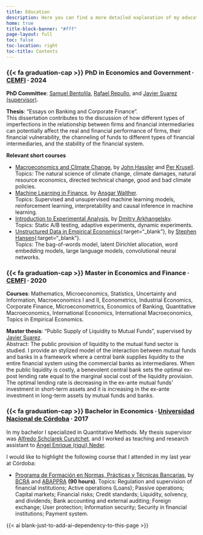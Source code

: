 ```yaml
---
title: Education
description: Here you can find a more detailed explanation of my educational background
home: true 
title-block-banner: "#fff"
page-layout: full
toc: false 
toc-location: right
toc-title: Contents
---
```


### {{< fa graduation-cap >}} PhD in Economics and Government &#8729; [CEMFI](https://www.cemfi.es/)  &#8729;  2024  

**PhD Committee**: [Samuel Bentolila](https://sites.google.com/view/samuel-bentolila-home), [Rafael Repullo](https://www.cemfi.es/~repullo/), and [Javier Suarez (supervisor)](https://www.cemfi.es/~suarez/).

**Thesis**: "Essays on Banking and Corporate Finance".  
This dissertation contributes to the discussion of how different types of imperfections in the relationship between firms and financial intermediaries can potentially affect the real and financial performance of firms, their financial vulnerability, the channeling of funds to different types of financial intermediaries, and the stability of the financial system.


**Relevant short courses**

- [Macroeconomics and Climate Change](https://www.cemfi.es/programs/css/course.asp?cu=14), by [John Hassler](http://hassler-j.iies.su.se/) and [Per Krusell](http://perseus.iies.su.se/~pkrus/).  
Topics: The natural science of climate change, climate damages, natural resource economics, directed technical change, good and bad climate policies.
- [Machine Learning in Finance](https://www.cemfi.es/programs/css/course_previous_years.asp?c=19&y=2023), by [Ansgar Walther](https://ansgarwalther.weebly.com/).  
Topics: Supervised and unsupervised machine learning models, reinforcement learning, interpretability and causal inference in machine learning.
- [Introduction to Experimental Analysis](https://www.martin-farias.com/education/intro-experimental-analysis-arkhangelsky/arkhangelsky-experiments-syllabus.pdf), by [Dmitry Arkhangelsky](https://sites.google.com/view/dmitry-arkhangelsky/home).  
Topics: Static A/B testing, adaptive experiments, dynamic experiments.
- [Unstructured Data in Empirical Economics](https://www.cemfi.es/programs/css/course_previous_years.asp?c=14&y=2021){:target="_blank"}, by [Stephen Hansen](https://sekhansen.github.io/){:target="_blank"}.  
Topics: The bag-of-words model, latent Dirichlet allocation, word embedding models, large language models, convolutional neural networks.



### {{< fa graduation-cap >}} Master in Economics and Finance  &#8729; [CEMFI](https://www.cemfi.es/)  &#8729;  2020

**Courses**: Mathematics, Microeconomics, Statistics, Uncertainty and Information, Macroeconomics I and II, Econometrics, Industrial Economics, Corporate Finance, Microeconometrics, Economics of Banking, Quantitative Macroeconomics, International Economics, International Macroeconomics, Topics in Empirical Economics.

**Master thesis**: "Public Supply of Liquidity to Mutual Funds", supervised by [Javier Suarez](https://www.cemfi.es/~suarez/).  
Abstract: The public provision of liquidity to the mutual fund sector is studied. I provide an stylized model of the interaction between mutual funds and banks in a framework where a central bank supplies liquidity to the entire financial system using the commercial banks as intermediares. When the public liquidity is costly, a benevolent central bank sets the optimal ex-post lending rate equal to the marginal social cost of the liquidity provision. The optimal lending rate is decreasing in the ex-ante mutual funds’ investment in short-term assets and it is increasing in the ex-ante investment in long-term assets by mutual funds and banks.

### {{< fa graduation-cap >}} Bachelor in Economics  &#8729; [Universidad Nacional de Córdoba](https://www.eco.unc.edu.ar/)  &#8729;  2017

In my bachelor I specialized in Quantitative Methods. My thesis supervisor was [Alfredo Schclarek Curutchet](https://cbaeconomia.com/), and I worked as teaching and research assistant to [Ángel Enrique (riqui) Neder](https://www.eco.unc.edu.ar/ief/?view=article&id=12487:neder-enrique&catid=187).

I would like to highlight the following course that I attended in my last year at Córdoba:

- [Programa de Formación en Normas, Prácticas y Técnicas Bancarias](https://www.eco.unc.edu.ar/contando/957), by [BCRA](https://www.bcra.gob.ar/) and [ABAPPRA](https://abappra.org.ar/) **(90 hours)**.
Topics: Regulation and supervision of financial institutions; Active operations (Loans); Passive operations; Capital markets; Financial risks; Credit standards; Liquidity, solvency, and dividends; Bank accounting and external auditing; Foreign exchange; User protection; Information security; Security in financial institutions; Payment system.

{{< ai blank-just-to-add-ai-dependency-to-this-page >}}